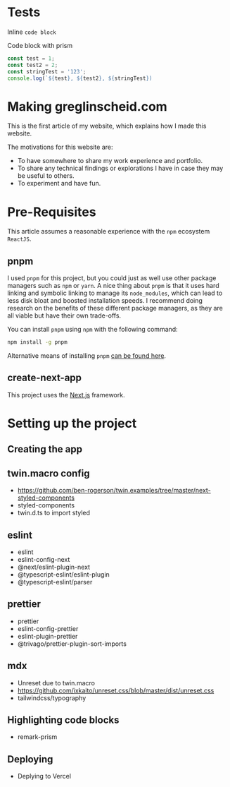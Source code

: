 
<Prose>

# Tests

Inline `code block`

Code block with prism

```js
const test = 1;
const test2 = 2;
const stringTest = '123';
console.log(`${test}, ${test2}, ${stringTest})
```

# Making greglinscheid.com

This is the first article of my website, which explains how I made this website.

The motivations for this website are:

- To have somewhere to share my work experience and portfolio.
- To share any technical findings or explorations I have in case they may be useful to others.
- To experiment and have fun.

# Pre-Requisites

This article assumes a reasonable experience with the `npm` ecosystem `ReactJS`.

## pnpm

I used `pnpm` for this project, but you could just as well use other package managers such as `npm` or `yarn`. A nice thing about `pnpm` is that it uses hard linking and symbolic linking to manage its `node_modules`, which can lead to less disk bloat and boosted installation speeds. I recommend doing research on the benefits of these different package managers, as they are all viable but have their own trade-offs.

You can install `pnpm` using `npm` with the following command:

```bash
npm install -g pnpm
```

Alternative means of installing `pnpm` [can be found here](https://pnpm.io/installation).

## create-next-app

This project uses the [Next.js](https://nextjs.org/) framework.

# Setting up the project

## Creating the app

## twin.macro config

- https://github.com/ben-rogerson/twin.examples/tree/master/next-styled-components
- styled-components
- twin.d.ts to import styled

## eslint

- eslint
- eslint-config-next
- @next/eslint-plugin-next
- @typescript-eslint/eslint-plugin
- @typescript-eslint/parser

## prettier

- prettier
- eslint-config-prettier
- eslint-plugin-prettier
- @trivago/prettier-plugin-sort-imports

## mdx

- Unreset due to twin.macro
- https://github.com/ixkaito/unreset.css/blob/master/dist/unreset.css
- tailwindcss/typography

## Highlighting code blocks

- remark-prism

## Deploying

- Deplying to Vercel

</Prose>
